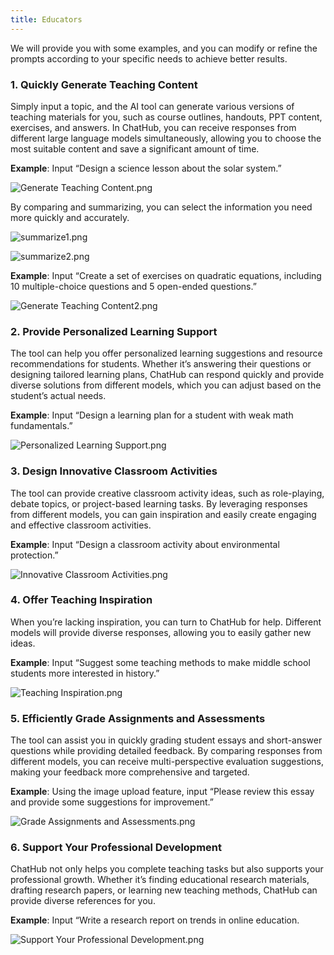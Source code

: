 ```yaml
---
title: Educators
---
```


We will provide you with some examples, and you can modify or refine the prompts according to your specific needs to achieve better results.

### **1. Quickly Generate Teaching Content**

Simply input a topic, and the AI tool can generate various versions of teaching materials for you, such as course outlines, handouts, PPT content, exercises, and answers. In ChatHub, you can receive responses from different large language models simultaneously, allowing you to choose the most suitable content and save a significant amount of time.

**Example**: Input “Design a science lesson about the solar system.”

![ Generate Teaching Content.png](../images/educators/generate-teaching-content.png)

By comparing and summarizing, you can select the information you need more quickly and accurately.

![summarize1.png](../images/educators/summarize-1.png)

![summarize2.png](../images/educators/summarize-2.png)

**Example**: Input “Create a set of exercises on quadratic equations, including 10 multiple-choice questions and 5 open-ended questions.”

![Generate Teaching Content2.png](../images/educators/generate-teaching-content-2.png)

### **2. Provide Personalized Learning Support**

The tool can help you offer personalized learning suggestions and resource recommendations for students. Whether it’s answering their questions or designing tailored learning plans, ChatHub can respond quickly and provide diverse solutions from different models, which you can adjust based on the student’s actual needs.

**Example**: Input “Design a learning plan for a student with weak math fundamentals.”

![Personalized Learning Support.png](../images/educators/personalized-learning-support.png)

### **3. Design Innovative Classroom Activities**

The tool can provide creative classroom activity ideas, such as role-playing, debate topics, or project-based learning tasks. By leveraging responses from different models, you can gain inspiration and easily create engaging and effective classroom activities.

**Example**: Input “Design a classroom activity about environmental protection.”

![Innovative Classroom Activities.png](../images/educators/innovative-classroom-activities.png)

### **4. Offer Teaching Inspiration**

When you’re lacking inspiration, you can turn to ChatHub for help. Different models will provide diverse responses, allowing you to easily gather new ideas.

**Example**: Input “Suggest some teaching methods to make middle school students more interested in history.”

![Teaching Inspiration.png](../images/educators/teaching-inspiration.png)

### **5. Efficiently Grade Assignments and Assessments**

The tool can assist you in quickly grading student essays and short-answer questions while providing detailed feedback. By comparing responses from different models, you can receive multi-perspective evaluation suggestions, making your feedback more comprehensive and targeted.

**Example**: Using the image upload feature, input “Please review this essay and provide some suggestions for improvement.”

![Grade Assignments and Assessments.png](../images/educators/grade-assignments-and-assessments.png)

### **6. Support Your Professional Development**

ChatHub not only helps you complete teaching tasks but also supports your professional growth. Whether it’s finding educational research materials, drafting research papers, or learning new teaching methods, ChatHub can provide diverse references for you.

**Example**: Input “Write a research report on trends in online education.

![Support Your Professional Development.png](../images/educators/support-your-professional-development.png)

